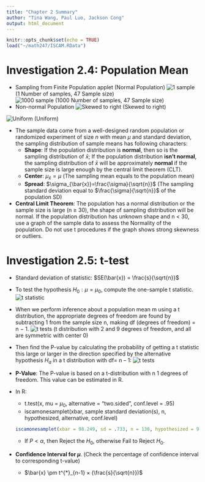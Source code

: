 ```yaml
---
title: "Chapter 2 Summary"
author: "Tina Wang, Paul Luo, Jackson Cong"
output: html_document
---
```


```r
knitr::opts_chunk$set(echo = TRUE)
load("~/math247/ISCAM.RData")
```

# Investigation 2.4: Population Mean

- Sampling from Finite Population applet (Normal Population)
![1 sample](./1.png)
(1 Number of samples, 47 Sample size)
<br>
![1000 sample](./2.png)
(1000 Number of samples, 47 Sample size)
<br>
- Non-normal Population
![Skewed to right](./3.png)
(Skewed to right)
<br>

![Uniform](./4.png)
(Uniform)
<br>

- The sample data come from a well-designed random population or randomized experiment of size $n$ with mean $\mu$ and standard deviation, the sampling distribution of sample means has following characters:
  + **Shape**: If the population distribution is **normal**, then so is the sampling distribution of $\bar{x}$; If the population distribution **isn’t normal**, the sampling distribution of $\bar{x}$ will be approximately **normal** if the sample size is large enough by the central limit theorem (CLT).
  + **Center**: $\mu_{\bar{x}} = \mu$ (The sampling mean equals to the population mean)
  + **Spread**: $\sigma_{\bar{x}}=\frac{\sigma}{\sqrt{n}}$ (The sampling standard deviation equal to $\frac{\sigma}{\sqrt{n}}$ of the population SD)
- **Central Limit Theorem**: The population has a normal distribution or the sample size is large (n ≥ 30), the shape of sampling distribution will be normal. If the population distribution has unknown shape and n < 30, use a graph of the sample data to assess the Normality of the population. Do not use t procedures if the graph shows strong skewness or outliers. 

# Investigation 2.5: t-test

- Standard deviation of statistic: $SE(\bar{x}) = \frac{s}{\sqrt{n}}$
- To test the hypothesis $H_0: \mu = \mu_0$, compute the one-sample t statistic. 
  ![t statistic](./5.png)
- When we perform inference about a population mean m using a t distribution, the appropriate degrees of freedom are found by subtracting 1 from the sample size n, making df (degrees of freedom) = n − 1.
  ![t tests](./Ch2_1.png)
(t distribution with 2 and 9 degrees of freedom, and all are symmetric with center 0)
<br>
- Then find the P-value by calculating the probability of getting a t statistic this large or larger in the direction specified by the alternative hypothesis $H_a$ in a t distribution with df= n – 1: 
  ![t tests](./6.png)

- **P-Value**: The P-value is based on a t-distribution with n 1 degrees of freedom. This value can be estimated in R. 
- In R: 
  + t.test(x, mu = $\mu_0$, alternative = "two.sided", conf.level = .95)
  + iscamonesamplet(xbar, sample standard deviation(s), n, hypothesized, alternative, conf.level)
```r
iscamonesamplet(xbar = 98.249, sd = .733, n = 130, hypothesized = 98.6, alternative = "two.sided", conf.level = .95)
```
  + If $P < \alpha$, then Reject the $H_0$, otherwise Fail to Reject $H_0$.
- **Confidence Interval for $\mu$**. (Check the percentage of confidence interval to corresponding t-value)
  + $\bar{x} \pm t^{*}_{n-1} × (\frac{s}{\sqrt{n}})$

